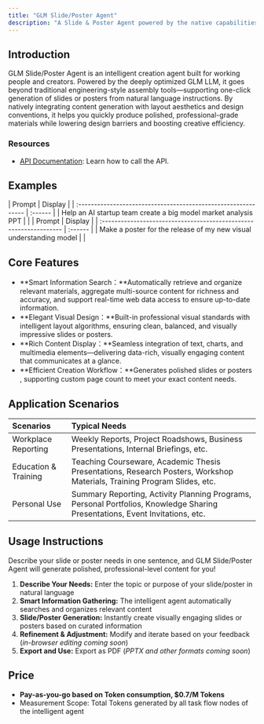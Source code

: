 ```yaml
---
title: "GLM Slide/Poster Agent"
description: "A Slide & Poster Agent powered by the native capabilities of the GLM model — integrating information retrieval, content structuring, and visual layout design, enabling you to effortlessly create professional-grade slides and posters."
---
```


## Introduction

GLM Slide/Poster Agent is an intelligent creation agent built for working people and creators. Powered by the deeply optimized GLM LLM, it goes beyond traditional engineering-style assembly tools—supporting one-click generation of slides or posters from natural language instructions. By natively integrating content generation with layout aesthetics and design conventions, it helps you quickly produce polished, professional-grade materials while lowering design barriers and boosting creative efficiency.

### **Resources**

- [API Documentation](https://docs.z.ai/api-reference/agents/agent): Learn how to call the API.

## Examples

<Tabs>
  <Tab title="Market Analysis Report">
    | Prompt                                                         | Display |
    | :------------------------------------------------------------- | :------ |
    | Help an AI startup team create a big model market analysis PPT |         |
  </Tab>
  <Tab title="Product Launch">
    | Prompt                                                             | Display |
    | :----------------------------------------------------------------- | :------ |
    | Make a poster for the release of my new visual understanding model |         |
  </Tab>
</Tabs>

## Core Features

- **Smart Information Search：**Automatically retrieve and organize relevant materials, aggregate multi-source content for richness and accuracy, and support real-time web data access to ensure up-to-date information.
- **Elegant Visual Design：**Built-in professional visual standards with intelligent layout algorithms, ensuring clean, balanced, and visually impressive slides or posters.
- **Rich Content Display：**Seamless integration of text, charts, and multimedia elements—delivering data-rich, visually engaging content that communicates at a glance.
- **Efficient Creation Workflow：**Generates polished slides or posters , supporting custom page count to meet your exact content needs.

## **Application** Scenarios

| Scenarios            | Typical Needs                                                                                                                |
| :------------------- | :--------------------------------------------------------------------------------------------------------------------------- |
| Workplace Reporting  | Weekly Reports, Project Roadshows, Business Presentations, Internal Briefings, etc.                                          |
| Education & Training | Teaching Courseware, Academic Thesis Presentations, Research Posters, Workshop Materials, Training Program Slides, etc.      |
| Personal Use         | Summary Reporting, Activity Planning Programs, Personal Portfolios, Knowledge Sharing Presentations, Event Invitations, etc. |

## Usage Instructions

Describe your slide or poster needs in one sentence, and GLM Slide/Poster Agent will generate polished, professional-level content for you\!

1. **Describe Your Needs:** Enter the topic or purpose of your slide/poster in natural language
2. **Smart Information Gathering:** The intelligent agent automatically searches and organizes relevant content
3. **Slide/Poster Generation:** Instantly create visually engaging slides or posters based on curated information
4. **Refinement & Adjustment:** Modify and iterate based on your feedback (_in-browser editing coming soon_)
5. **Export and Use:** Export as PDF (_PPTX and other formats coming soon_)

## Price

- **Pay-as-you-go based on Token consumption, \$0.7/M Tokens**
- Measurement Scope: Total Tokens generated by all task flow nodes of the intelligent agent